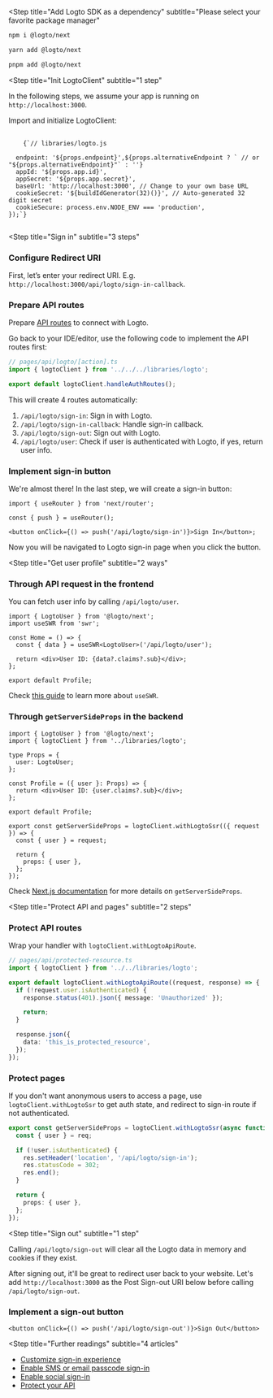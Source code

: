 
<Steps>

<Step
  title="Add Logto SDK as a dependency"
  subtitle="Please select your favorite package manager"
>
<Tabs>
<TabItem value="npm" label="npm">

```bash
npm i @logto/next
```

</TabItem>
<TabItem value="yarn" label="Yarn">

```bash
yarn add @logto/next
```

</TabItem>
<TabItem value="pnpm" label="pnpm">

```bash
pnpm add @logto/next
```

</TabItem>
</Tabs>
</Step>

<Step
  title="Init LogtoClient"
  subtitle="1 step"
>

<InlineNotification>
  In the following steps, we assume your app is running on <code>http://localhost:3000</code>.
</InlineNotification>

Import and initialize LogtoClient:

<pre>
  <code className="language-ts">
    {`// libraries/logto.js

  endpoint: '${props.endpoint}',${props.alternativeEndpoint ? ` // or "${props.alternativeEndpoint}"` : ''}
  appId: '${props.app.id}',
  appSecret: '${props.app.secret}',
  baseUrl: 'http://localhost:3000', // Change to your own base URL
  cookieSecret: '${buildIdGenerator(32)()}', // Auto-generated 32 digit secret
  cookieSecure: process.env.NODE_ENV === 'production',
});`}
  </code>
</pre>

</Step>

<Step
  title="Sign in"
  subtitle="3 steps"
>

### Configure Redirect URI

First, let’s enter your redirect URI. E.g. `http://localhost:3000/api/logto/sign-in-callback`.

<UriInputField
  appId={props.app.id}
  isSingle={!props.isCompact}
  name="redirectUris"
  title="application_details.redirect_uri"
/>

### Prepare API routes

Prepare [API routes](https://nextjs.org/docs/api-routes/introduction) to connect with Logto.

Go back to your IDE/editor, use the following code to implement the API routes first:

```ts
// pages/api/logto/[action].ts
import { logtoClient } from '../../../libraries/logto';

export default logtoClient.handleAuthRoutes();
```

This will create 4 routes automatically:

1. `/api/logto/sign-in`: Sign in with Logto.
2. `/api/logto/sign-in-callback`: Handle sign-in callback.
3. `/api/logto/sign-out`: Sign out with Logto.
4. `/api/logto/user`: Check if user is authenticated with Logto, if yes, return user info.

### Implement sign-in button

We're almost there! In the last step, we will create a sign-in button:

```tsx
import { useRouter } from 'next/router';

const { push } = useRouter();

<button onClick={() => push('/api/logto/sign-in')}>Sign In</button>;
```

Now you will be navigated to Logto sign-in page when you click the button.

</Step>

<Step
  title="Get user profile"
  subtitle="2 ways"
>

### Through API request in the frontend

You can fetch user info by calling `/api/logto/user`.

```tsx
import { LogtoUser } from '@logto/next';
import useSWR from 'swr';

const Home = () => {
  const { data } = useSWR<LogtoUser>('/api/logto/user');

  return <div>User ID: {data?.claims?.sub}</div>;
};

export default Profile;
```

Check [this guide](https://swr.vercel.app/docs/getting-started) to learn more about `useSWR`.

### Through `getServerSideProps` in the backend

```tsx
import { LogtoUser } from '@logto/next';
import { logtoClient } from '../libraries/logto';

type Props = {
  user: LogtoUser;
};

const Profile = ({ user }: Props) => {
  return <div>User ID: {user.claims?.sub}</div>;
};

export default Profile;

export const getServerSideProps = logtoClient.withLogtoSsr(({ request }) => {
  const { user } = request;

  return {
    props: { user },
  };
});
```

Check [Next.js documentation](https://nextjs.org/docs/basic-features/data-fetching/get-server-side-props) for more details on `getServerSideProps`.

</Step>

<Step
  title="Protect API and pages"
  subtitle="2 steps"
>

### Protect API routes

Wrap your handler with `logtoClient.withLogtoApiRoute`.

```ts
// pages/api/protected-resource.ts
import { logtoClient } from '../../libraries/logto';

export default logtoClient.withLogtoApiRoute((request, response) => {
  if (!request.user.isAuthenticated) {
    response.status(401).json({ message: 'Unauthorized' });

    return;
  }

  response.json({
    data: 'this_is_protected_resource',
  });
});
```

### Protect pages

If you don't want anonymous users to access a page, use `logtoClient.withLogtoSsr` to get auth state, and redirect to sign-in route if not authenticated.

```ts
export const getServerSideProps = logtoClient.withLogtoSsr(async function ({ req, res }) {
  const { user } = req;

  if (!user.isAuthenticated) {
    res.setHeader('location', '/api/logto/sign-in');
    res.statusCode = 302;
    res.end();
  }

  return {
    props: { user },
  };
});
```

</Step>

<Step
  title="Sign out"
  subtitle="1 step"
>

Calling `/api/logto/sign-out` will clear all the Logto data in memory and cookies if they exist.

After signing out, it'll be great to redirect user back to your website. Let's add `http://localhost:3000` as the Post Sign-out URI below before calling `/api/logto/sign-out`.

<UriInputField
  appId={props.app.id}
  isSingle={!props.isCompact}
  name="postLogoutRedirectUris"
  title="application_details.post_sign_out_redirect_uri"
/>

### Implement a sign-out button

```tsx
<button onClick={() => push('/api/logto/sign-out')}>Sign Out</button>
```

</Step>

<Step
  title="Further readings"
  subtitle="4 articles"
>

- [Customize sign-in experience](https://docs.logto.io/docs/tutorials/get-started/customize-sign-in-experience)
- [Enable SMS or email passcode sign-in](https://docs.logto.io/docs/tutorials/get-started/passwordless-sign-in-by-adding-connectors#enable-sms-or-email-passwordless-sign-in)
- [Enable social sign-in](https://docs.logto.io/docs/tutorials/get-started/passwordless-sign-in-by-adding-connectors#enable-social-sign-in)
- [Protect your API](https://docs.logto.io/docs/recipes/protect-your-api)

</Step>

</Steps>
